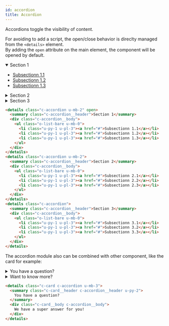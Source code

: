 ```yaml
---
id: accordion
title: Accordion
---
```



Accordions toggle the visibility of content.

For avoiding to add a script, the open/close behavior is direclty managed from
the `<details>` element.<br/>
By adding the `open` attribute on the main element, the component will be
opened by default.

<Example>
  <details className="c-accordion u-mb-2" open>
    <summary className="c-accordion__header">Section 1</summary>
    <div className="c-accordion__body">
      <ul className="o-list-bare u-mb-0">
        <li className="u-py-1 u-pl-3">
          <a href="#">Subsectionn 1.1</a>
        </li>
        <li className="u-py-1 u-pl-3">
          <a href="#">Subsectionn 1.2</a>
        </li>
        <li className="u-py-1 u-pl-3">
          <a href="#">Subsectionn 1.3</a>
        </li>
      </ul>
    </div>
  </details>
  <details className="c-accordion u-mb-2">
    <summary className="c-accordion__header">Section 2</summary>
    <div className="c-accordion__body">
      <ul className="o-list-bare u-mb-0">
        <li className="u-py-1 u-pl-3">
          <a href="#">Subsectionn 2.1</a>
        </li>
        <li className="u-py-1 u-pl-3">
          <a href="#">Subsectionn 2.2</a>
        </li>
        <li className="u-py-1 u-pl-3">
          <a href="#">Subsectionn 2.3</a>
        </li>
      </ul>
    </div>
  </details>
  <details className="c-accordion">
    <summary className="c-accordion__header">Section 3</summary>
    <div className="c-accordion__body">
      <ul className="o-list-bare u-mb-0">
        <li className="u-py-1 u-pl-3">
          <a href="#">Subsectionn 3.1</a>
        </li>
        <li className="u-py-1 u-pl-3">
          <a href="#">Subsectionn 3.2</a>
        </li>
        <li className="u-py-1 u-pl-3">
          <a href="#">Subsectionn 3.3</a>
        </li>
      </ul>
    </div>
  </details>
</Example>

```html
<details class="c-accordion u-mb-2" open>
  <summary class="c-accordion__header">Section 1</summary>
  <div class="c-accordion__body">
    <ul class="o-list-bare u-mb-0">
      <li class="u-py-1 u-pl-3"><a href="#">Subsectionn 1.1</a></li>
      <li class="u-py-1 u-pl-3"><a href="#">Subsectionn 1.2</a></li>
      <li class="u-py-1 u-pl-3"><a href="#">Subsectionn 1.3</a></li>
    </ul>
  </div>
</details>
<details class="c-accordion u-mb-2">
  <summary class="c-accordion__header">Section 2</summary>
  <div class="c-accordion__body">
    <ul class="o-list-bare u-mb-0">
      <li class="u-py-1 u-pl-3"><a href="#">Subsectionn 2.1</a></li>
      <li class="u-py-1 u-pl-3"><a href="#">Subsectionn 2.2</a></li>
      <li class="u-py-1 u-pl-3"><a href="#">Subsectionn 2.3</a></li>
    </ul>
  </div>
</details>
<details class="c-accordion">
  <summary class="c-accordion__header">Section 3</summary>
  <div class="c-accordion__body">
    <ul class="o-list-bare u-mb-0">
      <li class="u-py-1 u-pl-3"><a href="#">Subsectionn 3.1</a></li>
      <li class="u-py-1 u-pl-3"><a href="#">Subsectionn 3.2</a></li>
      <li class="u-py-1 u-pl-3"><a href="#">Subsectionn 3.3</a></li>
    </ul>
  </div>
</details>
```

The accordion module also can be combined with other component, like the card for example:

<Example>
  <details class="c-card c-accordion u-mb-3">
    <summary class="c-card__header c-accordion__header u-py-2">
      You have a question?
    </summary>
    <div class="c-card__body c-accordion__body">
      We have a super answer for you!
    </div>
  </details>
  <details class="c-card c-accordion">
    <summary class="c-card__header c-accordion__header u-py-2">
      Want to know more?
    </summary>
    <div class="c-card__body c-accordion__body">
      Install the package and try by yourself 😉
    </div>
  </details>
</Example>

```html
<details class="c-card c-accordion u-mb-3">
  <summary class="c-card__header c-accordion__header u-py-2">
    You have a question?
  </summary>
  <div class="c-card__body c-accordion__body">
    We have a super answer for you!
  </div>
</details>
```
